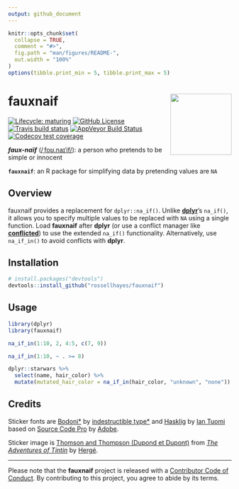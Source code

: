 ```yaml
---
output: github_document
---
```


<!-- README.md is generated from README.Rmd. Please edit that file -->

```r
knitr::opts_chunk$set(
  collapse = TRUE,
  comment = "#>",
  fig.path = "man/figures/README-",
  out.width = "100%"
)
options(tibble.print_min = 5, tibble.print_max = 5)
```

# fauxnaif <img src='man/figures/logo.png' align="right" height="138" />

<!-- badges: start -->
[![Lifecycle: maturing](https://img.shields.io/badge/lifecycle-maturing-blue.svg)](https://www.tidyverse.org/lifecycle/#maturing)
[![GitHub License](https://img.shields.io/github/license/rossellhayes/fauxnaif?color=blueviolet)](https://github.com/rossellhayes/fauxnaif/blob/master/LICENSE)
[![Travis build status](https://travis-ci.org/rossellhayes/fauxnaif.svg?branch=master)](https://travis-ci.org/rossellhayes/fauxnaif)
[![AppVeyor Build Status](https://ci.appveyor.com/api/projects/status/github/rossellhayes/fauxnaif?branch=master&svg=true)](https://ci.appveyor.com/project/rossellhayes/fauxnaif)
[![Codecov test coverage](https://codecov.io/gh/rossellhayes/fauxnaif/branch/master/graph/badge.svg)](https://codecov.io/gh/rossellhayes/fauxnaif?branch=master)
<!-- badges: end -->

***faux-naïf*** ([/ˌfoʊ.naɪˈif/](https://en.wikipedia.org/wiki/Help:IPA/English)): a person who pretends to be simple or innocent

**`fauxnaif`**: an R package for simplifying data by pretending values are `NA`

## Overview

fauxnaif provides a replacement for `dplyr::na_if()`.
Unlike [**dplyr**](https://github.com/tidyverse/dplyr)'s `na_if()`, it allows
you to specify multiple values to be replaced with `NA` using a single function.
Load **fauxnaif** after **dplyr** (or use a conflict manager like [**conflicted**](https://github.com/r-lib/conflicted)) to use the extended
`na_if()` functionality.
Alternatively, use `na_if_in()` to avoid conflicts with **dplyr**.

## Installation

```r
# install.packages("devtools")
devtools::install_github("rossellhayes/fauxnaif")
```

## Usage

```r
library(dplyr)
library(fauxnaif)

na_if_in(1:10, 2, 4:5, c(7, 9))

na_if_in(1:10, ~ . >= 8)

dplyr::starwars %>%
  select(name, hair_color) %>%
  mutate(mutated_hair_color = na_if_in(hair_color, "unknown", "none"))
```

## Credits

Sticker fonts are [Bodoni*](https://github.com/indestructible-type/Bodoni) by [indestructible type*](https://indestructibletype.com/Home.html) and [Hasklig](https://github.com/i-tu/Hasklig) by [Ian Tuomi](https://indestructibletype.com/Home.html) based on [Source Code Pro](https://github.com/adobe-fonts/source-code-pro) by [Adobe](https://adobe.com).

Sticker image is [Thomson and Thompson (Dupond et Dupont)](http://en.tintin.com/personnages/show/id/13/page/0/0/the-thomsons) from [*The Adventures of Tintin*](http://en.tintin.com/) by [Hergé](http://en.tintin.com/herge).

---

Please note that the **fauxnaif** project is released with a
[Contributor Code of Conduct](CODE_OF_CONDUCT.md).
By contributing to this project, you agree to abide by its terms.

